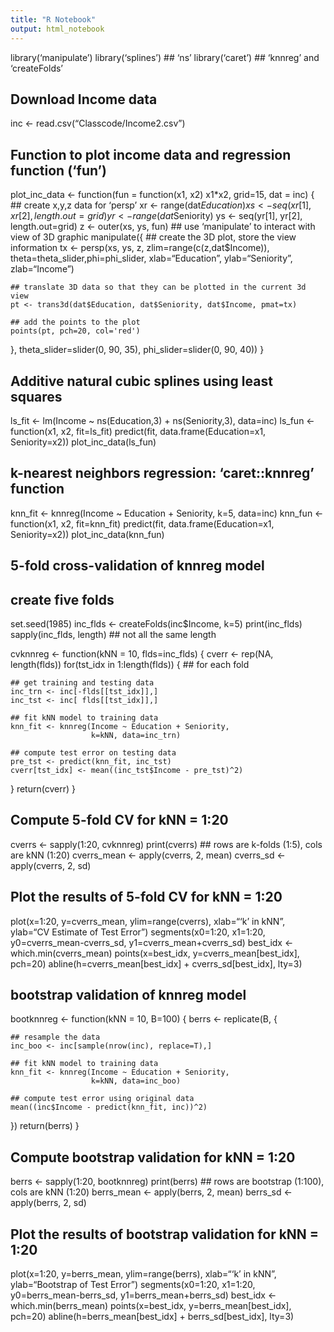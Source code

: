 ```yaml
---
title: "R Notebook"
output: html_notebook
---
```


library('manipulate')
library('splines') ## 'ns'
library('caret') ## 'knnreg' and 'createFolds'


## Download Income data
inc <- read.csv("Classcode/Income2.csv")

## Function to plot income data and regression function ('fun')
plot_inc_data <- function(fun = function(x1, x2) x1*x2, grid=15, dat = inc) {
  ## create x,y,z data for 'persp'
  xr <- range(dat$Education)
  xs <- seq(xr[1], xr[2], length.out=grid)
  yr <- range(dat$Seniority)
  ys <- seq(yr[1], yr[2], length.out=grid)
  z  <- outer(xs, ys, fun)
  ## use 'manipulate' to interact with view of 3D graphic
  manipulate({
    ## create the 3D plot, store the view information
    tx <- persp(xs, ys, z, zlim=range(c(z,dat$Income)),
                theta=theta_slider,phi=phi_slider,
                xlab="Education", ylab="Seniority", zlab="Income")
    
    ## translate 3D data so that they can be plotted in the current 3d view
    pt <- trans3d(dat$Education, dat$Seniority, dat$Income, pmat=tx)
    
    ## add the points to the plot
    points(pt, pch=20, col='red')
  }, theta_slider=slider(0, 90, 35), phi_slider=slider(0, 90, 40))
}

## Additive natural cubic splines using least squares
ls_fit <- lm(Income ~ ns(Education,3) + ns(Seniority,3), data=inc)
ls_fun <- function(x1, x2, fit=ls_fit) 
  predict(fit, data.frame(Education=x1, Seniority=x2))
plot_inc_data(ls_fun)

## k-nearest neighbors regression: 'caret::knnreg' function
knn_fit <- knnreg(Income ~ Education + Seniority, k=5, data=inc)
knn_fun <- function(x1, x2, fit=knn_fit) 
  predict(fit, data.frame(Education=x1, Seniority=x2))
plot_inc_data(knn_fun)

## 5-fold cross-validation of knnreg model
## create five folds
set.seed(1985)
inc_flds  <- createFolds(inc$Income, k=5)
print(inc_flds)
sapply(inc_flds, length)  ## not all the same length

cvknnreg <- function(kNN = 10, flds=inc_flds) {
  cverr <- rep(NA, length(flds))
  for(tst_idx in 1:length(flds)) { ## for each fold
    
    ## get training and testing data
    inc_trn <- inc[-flds[[tst_idx]],]
    inc_tst <- inc[ flds[[tst_idx]],]
    
    ## fit kNN model to training data
    knn_fit <- knnreg(Income ~ Education + Seniority,
                      k=kNN, data=inc_trn)
    
    ## compute test error on testing data
    pre_tst <- predict(knn_fit, inc_tst)
    cverr[tst_idx] <- mean((inc_tst$Income - pre_tst)^2)
  }
  return(cverr)
}

## Compute 5-fold CV for kNN = 1:20
cverrs <- sapply(1:20, cvknnreg)
print(cverrs) ## rows are k-folds (1:5), cols are kNN (1:20)
cverrs_mean <- apply(cverrs, 2, mean)
cverrs_sd   <- apply(cverrs, 2, sd)

## Plot the results of 5-fold CV for kNN = 1:20
plot(x=1:20, y=cverrs_mean, 
     ylim=range(cverrs),
     xlab="'k' in kNN", ylab="CV Estimate of Test Error")
segments(x0=1:20, x1=1:20,
         y0=cverrs_mean-cverrs_sd,
         y1=cverrs_mean+cverrs_sd)
best_idx <- which.min(cverrs_mean)
points(x=best_idx, y=cverrs_mean[best_idx], pch=20)
abline(h=cverrs_mean[best_idx] + cverrs_sd[best_idx], lty=3)

## bootstrap validation of knnreg model
bootknnreg <- function(kNN = 10, B=100) {
  berrs <- replicate(B, {
    
    ## resample the data
    inc_boo <- inc[sample(nrow(inc), replace=T),]
    
    ## fit kNN model to training data
    knn_fit <- knnreg(Income ~ Education + Seniority,
                      k=kNN, data=inc_boo)
    
    ## compute test error using original data
    mean((inc$Income - predict(knn_fit, inc))^2)
    
  })
  return(berrs)
}

## Compute bootstrap validation for kNN = 1:20
berrs <- sapply(1:20, bootknnreg)
print(berrs) ## rows are bootstrap (1:100), cols are kNN (1:20)
berrs_mean <- apply(berrs, 2, mean)
berrs_sd   <- apply(berrs, 2, sd)

## Plot the results of bootstrap validation for kNN = 1:20
plot(x=1:20, y=berrs_mean, 
     ylim=range(berrs),
     xlab="'k' in kNN", ylab="Bootstrap of Test Error")
segments(x0=1:20, x1=1:20,
         y0=berrs_mean-berrs_sd,
         y1=berrs_mean+berrs_sd)
best_idx <- which.min(berrs_mean)
points(x=best_idx, y=berrs_mean[best_idx], pch=20)
abline(h=berrs_mean[best_idx] + berrs_sd[best_idx], lty=3)




